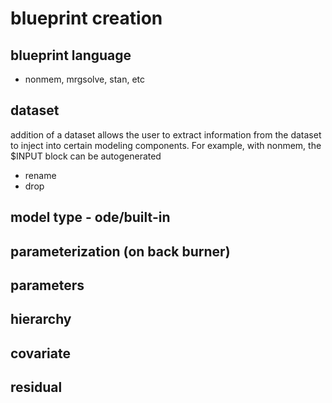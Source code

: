 # blueprint creation

## blueprint language

* nonmem, mrgsolve, stan, etc

## dataset

addition of a dataset allows the user to extract information from
the dataset to inject into certain modeling components. For example,
with nonmem, the $INPUT block can be autogenerated

* rename
* drop

## model type - ode/built-in

## parameterization (on back burner)

## parameters

## hierarchy

## covariate

## residual



